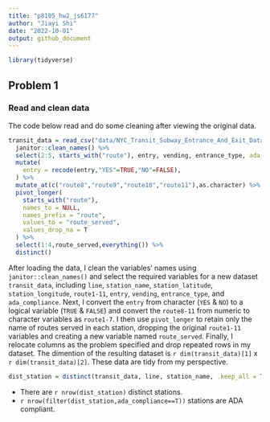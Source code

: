 ```yaml
---
title: "p8105_hw2_js6177"
author: "Jiayi Shi"
date: "2022-10-01"
output: github_document
---
```


```r
library(tidyverse)
```

## Problem 1

### Read and clean data

The code below read and do some cleaning after viewing the original data.
```r
transit_data = read_csv("data/NYC_Transit_Subway_Entrance_And_Exit_Data.csv") %>%
  janitor::clean_names() %>% 
  select(2:5, starts_with("route"), entry, vending, entrance_type, ada_compliance = ada) %>% 
  mutate(
    entry = recode(entry,"YES"=TRUE,"NO"=FALSE),
  ) %>%
  mutate_at(c("route8","route9","route10","route11"),as.character) %>% 
  pivot_longer(
    starts_with("route"),
    names_to = NULL,
    names_prefix = "route",
    values_to = "route_served",
    values_drop_na = T
  ) %>%
  select(1:4,route_served,everything()) %>% 
  distinct()
```

After loading the data, I clean the variables' names using `janitor::clean_names()` and select the required variables for a new dataset `transit_data`, including `line`, `station_name`, `station_latitude`, `station_longitude`, `route1-11`, `entry`, `vending`, `entrance_type`, and `ada_compliance`. Next, I convert the `entry` from character (`YES` & `NO`) to a logical variable (`TRUE` & `FALSE`) and convert the `route8-11` from numeric to character variables as `route1-7`. I then use `pivot_longer` to retain only the name of routes served in each station, dropping the original `route1-11` variables and creating a new variable named `route_served`. Finally, I relocate columns as the problem specified and drop repeated rows in my dataset. The dimention of the resulting dataset is `r dim(transit_data)[1]` x `r dim(transit_data)[2]`. These data are tidy from my perspective.


```r
dist_station = distinct(transit_data, line, station_name, .keep_all = T)
```

* There are `r nrow(dist_station)` distinct stations.  
* `r nrow(filter(dist_station,ada_compliance==T))` stations are ADA compliant. 

